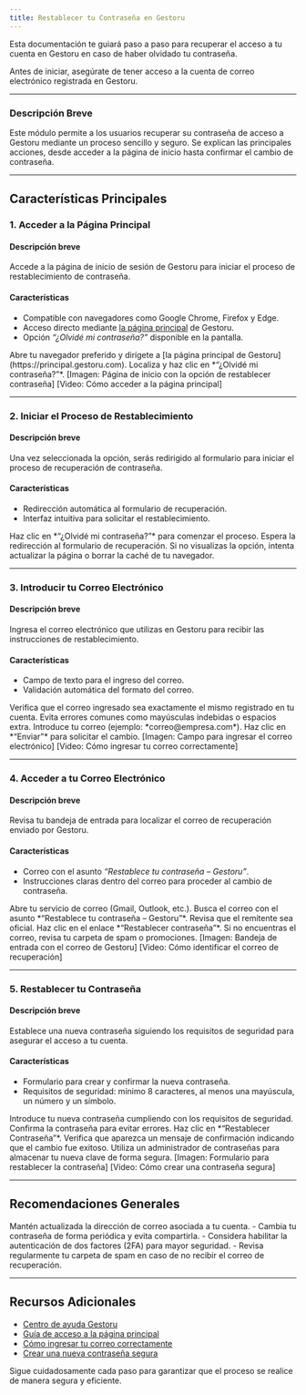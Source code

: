 ```yaml
---
title: Restablecer tu Contraseña en Gestoru
---
```



Esta documentación te guiará paso a paso para recuperar el acceso a tu cuenta en Gestoru en caso de haber olvidado tu contraseña.

<Note>
Antes de iniciar, asegúrate de tener acceso a la cuenta de correo electrónico registrada en Gestoru.
</Note>

---

### Descripción Breve
Este módulo permite a los usuarios recuperar su contraseña de acceso a Gestoru mediante un proceso sencillo y seguro. Se explican las principales acciones, desde acceder a la página de inicio hasta confirmar el cambio de contraseña.

---

## Características Principales

### 1. Acceder a la Página Principal
#### Descripción breve
Accede a la página de inicio de sesión de Gestoru para iniciar el proceso de restablecimiento de contraseña.

#### Características
- Compatible con navegadores como Google Chrome, Firefox y Edge.
- Acceso directo mediante [la página principal](https://principal.gestoru.com) de Gestoru.
- Opción *“¿Olvidé mi contraseña?”* disponible en la pantalla.

<Steps>
  <Step title="Paso 1: Abrir el Navegador">
    Abre tu navegador preferido y dirígete a [la página principal de Gestoru](https://principal.gestoru.com).
  </Step>
  <Step title="Paso 2: Seleccionar la Opción de Recuperación">
    Localiza y haz clic en *“¿Olvidé mi contraseña?”*.
  </Step>
</Steps>

<Info>
[Imagen: Página de inicio con la opción de restablecer contraseña]  
[Video: Cómo acceder a la página principal]
</Info>

---

### 2. Iniciar el Proceso de Restablecimiento
#### Descripción breve
Una vez seleccionada la opción, serás redirigido al formulario para iniciar el proceso de recuperación de contraseña.

#### Características
- Redirección automática al formulario de recuperación.
- Interfaz intuitiva para solicitar el restablecimiento.

<Steps>
  <Step title="Paso 1">
    Haz clic en *“¿Olvidé mi contraseña?”* para comenzar el proceso.
  </Step>
  <Step title="Paso 2">
    Espera la redirección al formulario de recuperación.
  </Step>
</Steps>

<Tip>
Si no visualizas la opción, intenta actualizar la página o borrar la caché de tu navegador.
</Tip>

---

### 3. Introducir tu Correo Electrónico
#### Descripción breve
Ingresa el correo electrónico que utilizas en Gestoru para recibir las instrucciones de restablecimiento.

#### Características
- Campo de texto para el ingreso del correo.
- Validación automática del formato del correo.

<Card title="Consejo de Seguridad">
Verifica que el correo ingresado sea exactamente el mismo registrado en tu cuenta. Evita errores comunes como mayúsculas indebidas o espacios extra.
</Card>

<Steps>
  <Step title="Paso 1">
    Introduce tu correo (ejemplo: *correo@empresa.com*).
  </Step>
  <Step title="Paso 2">
    Haz clic en *“Enviar”* para solicitar el cambio.
  </Step>
</Steps>

<Info>
[Imagen: Campo para ingresar el correo electrónico]  
[Video: Cómo ingresar tu correo correctamente]
</Info>

---

### 4. Acceder a tu Correo Electrónico
#### Descripción breve
Revisa tu bandeja de entrada para localizar el correo de recuperación enviado por Gestoru.

#### Características
- Correo con el asunto *“Restablece tu contraseña – Gestoru”*.
- Instrucciones claras dentro del correo para proceder al cambio de contraseña.

<Steps>
  <Step title="Paso 1">
    Abre tu servicio de correo (Gmail, Outlook, etc.).
  </Step>
  <Step title="Paso 2">
    Busca el correo con el asunto *“Restablece tu contraseña – Gestoru”*.
  </Step>
  <Step title="Paso 3">
    Revisa que el remitente sea oficial.
  </Step>
  <Step title="Paso 4">
    Haz clic en el enlace *“Restablecer contraseña”*.
  </Step>
</Steps>

<Warning>
Si no encuentras el correo, revisa tu carpeta de spam o promociones.
</Warning>

<Info>
[Imagen: Bandeja de entrada con el correo de Gestoru]  
[Video: Cómo identificar el correo de recuperación]
</Info>

---

### 5. Restablecer tu Contraseña
#### Descripción breve
Establece una nueva contraseña siguiendo los requisitos de seguridad para asegurar el acceso a tu cuenta.

#### Características
- Formulario para crear y confirmar la nueva contraseña.
- Requisitos de seguridad: mínimo 8 caracteres, al menos una mayúscula, un número y un símbolo.

<Steps>
  <Step title="Paso 1">
    Introduce tu nueva contraseña cumpliendo con los requisitos de seguridad.
  </Step>
  <Step title="Paso 2">
    Confirma la contraseña para evitar errores.
  </Step>
  <Step title="Paso 3">
    Haz clic en *“Restablecer Contraseña”*.
  </Step>
</Steps>

<Check>
Verifica que aparezca un mensaje de confirmación indicando que el cambio fue exitoso.
</Check>

<Tip>
Utiliza un administrador de contraseñas para almacenar tu nueva clave de forma segura.
</Tip>

<Info>
[Imagen: Formulario para restablecer la contraseña]  
[Video: Cómo crear una contraseña segura]
</Info>

---

## Recomendaciones Generales
<Note>
  Mantén actualizada la dirección de correo asociada a tu cuenta.
</Note>
- Cambia tu contraseña de forma periódica y evita compartirla.
- Considera habilitar la autenticación de dos factores (2FA) para mayor seguridad.
- Revisa regularmente tu carpeta de spam en caso de no recibir el correo de recuperación.

---

## Recursos Adicionales
- [Centro de ayuda Gestoru](https://ayuda.gestoru.com)
- [Guía de acceso a la página principal](https://ayuda.gestoru.com/acceso/inicio)
- [Cómo ingresar tu correo correctamente](https://ayuda.gestoru.com/ayuda/restablecer-contraseña/correo)
- [Crear una nueva contraseña segura](https://ayuda.gestoru.com/ayuda/restablecer-contraseña/restablecer)

<Note>
Sigue cuidadosamente cada paso para garantizar que el proceso se realice de manera segura y eficiente.
</Note>